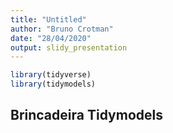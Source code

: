```yaml
---
title: "Untitled"
author: "Bruno Crotman"
date: "28/04/2020"
output: slidy_presentation
---
```


```r

library(tidyverse)
library(tidymodels)

```


## Brincadeira Tidymodels

```r


```

